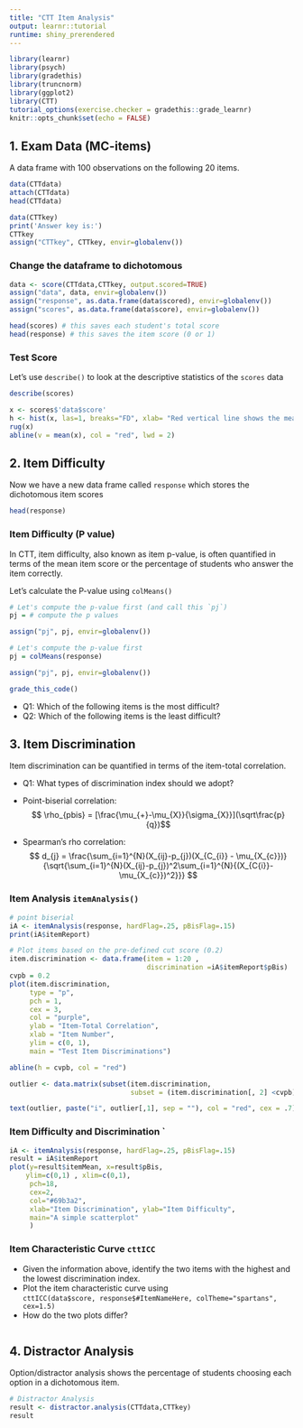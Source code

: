 ```yaml
---
title: "CTT Item Analysis"
output: learnr::tutorial
runtime: shiny_prerendered
---
```


```r
library(learnr)
library(psych)
library(gradethis)
library(truncnorm)
library(ggplot2)
library(CTT)
tutorial_options(exercise.checker = gradethis::grade_learnr)
knitr::opts_chunk$set(echo = FALSE)

```

## 1. Exam Data (MC-items)
A data frame with 100 observations on the following 20 items. 

```r
data(CTTdata)
attach(CTTdata) 
head(CTTdata)

data(CTTkey)
print('Answer key is:')
CTTkey
assign("CTTkey", CTTkey, envir=globalenv()) 


```

### Change the dataframe to dichotomous 
```r

data <- score(CTTdata,CTTkey, output.scored=TRUE)
assign("data", data, envir=globalenv()) 
assign("response", as.data.frame(data$scored), envir=globalenv()) 
assign("scores", as.data.frame(data$score), envir=globalenv()) 

head(scores) # this saves each student's total score 
head(response) # this saves the item score (0 or 1)
```

### Test Score 
Let's use `describe()` to look at the descriptive statistics of the `scores` data

```r
describe(scores)

x <- scores$'data$score'
h <- hist(x, las=1, breaks="FD", xlab= "Red vertical line shows the mean.", main="", col = "cyan")
rug(x)
abline(v = mean(x), col = "red", lwd = 2)

```

## 2. Item Difficulty 

Now we have a new data frame called `response` which stores the dichotomous item scores
```r
head(response)
```

### Item Difficulty (P value)

In CTT, item difficulty, also known as item p-value, is often quantified in terms of the mean item score or the percentage of students who answer the item correctly. 

Let's calculate the P-value using `colMeans()`

```r
# Let's compute the p-value first (and call this `pj`)
pj = # compute the p values 

assign("pj", pj, envir=globalenv()) 
```

```r
# Let's compute the p-value first 
pj = colMeans(response) 

assign("pj", pj, envir=globalenv()) 
```

```r
grade_this_code()
```

- Q1: Which of the following items is the most difficult?
- Q2: Which of the following items is the least difficult? 

## 3. Item Discrimination 
Item discrimination can be quantified in terms of the item-total correlation. 

- Q1: What types of discrimination index should we adopt? 

- Point-biserial correlation:
$$ \rho_{pbis} = [\frac{\mu_{+}-\mu_{X}}{\sigma_{X}}](\sqrt\frac{p}{q})$$ 
- Spearman’s rho correlation:
$$ d_{j} = \frac{\sum_{i=1}^{N}(X_{ij}-p_{j})(X_{C_{i}} - \mu_{X_{c}})}{\sqrt{\sum_{i=1}^{N}(X_{ij}-p_{j})^2\sum_{i=1}^{N}{(X_{C{i}}-\mu_{X_{c}})^2}}} $$ 

### Item Analysis ``itemAnalysis()``

```r
# point biserial 
iA <- itemAnalysis(response, hardFlag=.25, pBisFlag=.15)
print(iA$itemReport)

# Plot items based on the pre-defined cut score (0.2)
item.discrimination <- data.frame(item = 1:20 ,
                                  discrimination =iA$itemReport$pBis)
cvpb = 0.2
plot(item.discrimination,
     type = "p",
     pch = 1,
     cex = 3,
     col = "purple",
     ylab = "Item-Total Correlation",
     xlab = "Item Number",
     ylim = c(0, 1),
     main = "Test Item Discriminations")

abline(h = cvpb, col = "red")

outlier <- data.matrix(subset(item.discrimination,
                              subset = (item.discrimination[, 2] <cvpb)))

text(outlier, paste("i", outlier[,1], sep = ""), col = "red", cex = .7)
```

### Item Difficulty and Discrimination `

```r
iA <- itemAnalysis(response, hardFlag=.25, pBisFlag=.15)
result = iA$itemReport 
plot(y=result$itemMean, x=result$pBis, 
    ylim=c(0,1) , xlim=c(0,1), 
     pch=18, 
     cex=2, 
     col="#69b3a2",
     xlab="Item Discrimination", ylab="Item Difficulty",
     main="A simple scatterplot"
     )

```

### Item Characteristic Curve ``cttICC``
- Given the information above, identify the two items with the highest and the lowest discrimination index.  
- Plot the item characteristic curve using \
`cttICC(data$score, response$#ItemNameHere, colTheme="spartans", cex=1.5)`
- How do the two plots differ?
```r



```

## 4. Distractor Analysis 

Option/distractor analysis shows the percentage of students choosing each option in a dichotomous item.

```r
# Distractor Analysis 
result <- distractor.analysis(CTTdata,CTTkey)
result
```

